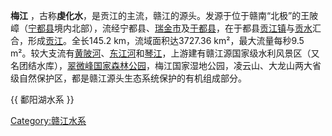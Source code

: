 {{unreferenced|time=2013-11-24T08:49:02+00:00}}
{{about|赣江源头|同名的其他河流|梅江}}
{{Geobox|河流
<!-- *** 标题 *** -->
| name = 梅江
| native_name = 
| other_name =  
| category = 
<!-- *** 名称 **** --> 
| etymology = 
| nickname = 
<!-- *** 图片 *** -->
| image = 
| image_caption =
| image_size =
<!-- *** 国家 *** -->
| country = {{PRC}}
| state = 
| region = [[江西省|江西省]]
| district = 
| municipality = 
<!-- *** 发源地、支流等 *** -->
| parent = 长江流域、赣江水系
| tributary_left = 
| tributary_right =
| city = [[宁都县|宁都县]]
| landmark = 
<!-- *** 位置 *** -->
| source = 
| source_location = | source_region = | source_country =
| source_elevation = 
| source_lat_d = | source_lat_m = | source_lat_s = | source_lat_NS =
| source_long_d = | source_long_m = | source_long_s = | source_long_EW =
| source1 = 
| source1_location = | source1_region = | source1_country =
| source1_elevation = 
| source1_lat_d = | source1_lat_m = | source1_lat_s = | source1_lat_NS =
| source1_long_d = | source1_long_m = | source1_long_s = | source1_long_EW =
| source_confluence = 
| source_confluence_location = | source_confluence_region = | source_confluence_country =
| source_confluence_elevation = 
| source_confluence_lat_d = | source_confluence_lat_m = | source_confluence_lat_s = | source_confluence_lat_NS =
| source_confluence_long_d = | source_confluence_long_m = | source_confluence_long_s = | source_confluence_long_EW =
| mouth = 汇入[[贡江|贡江]]
| mouth_location = | mouth_region = | mouth_country =
| mouth_elevation = 
| mouth_lat_d = | mouth_lat_m = | mouth_lat_s = | mouth_lat_NS =
| mouth_long_d = | mouth_long_m = | mouth_long_s = | mouth_long_EW =
<!-- *** 数据 *** -->
| length = 145.2
| width = 
| depth = 
| volume = 
| watershed = 3727.36
| discharge = 
| discharge_max = 9.5
| discharge_min =
<!-- *** 自由字段 *** -->
| free =   | free_type = 源头
<!-- *** 地图 *** -->
| map =
| map_caption = 
| map_background = 
| map_locator =
| map_locator_x =
| map_locator_y = 
<!-- *** 网站 *** --> 
| website =
| commons =
<!-- *** 脚注 *** -->
| footnotes =
}}
'''梅江''' ，古称'''虔化水'''，是贡江的主流，赣江的源头。发源于位于赣南“北极”的王陂嶂（[[宁都县|宁都县]]境内北部），流经宁都县、[[瑞金市|瑞金市]]及[[于都县|于都县]]，在于都县[[贡江镇|贡江镇]]与[[贡水|贡水]]汇合，形成[[贡江|贡江]]。全长145.2 km，流域面积达3727.36 km²，最大流量每秒9.5 m²。较大支流有[[黄陂河|黄陂河]]、[[东江河|东江河]]和[[琴江|琴江]]，上游建有赣江源国家级水利风景区（又名团结水库），[[翠微峰|翠微峰国家森林公园]]，梅江国家湿地公园，凌云山、大龙山两大省级自然保护区，都是赣江源头生态系统保护的有机组成部分。

{{ 鄱阳湖水系 }}
[[Category:赣江水系|Category:赣江水系]]
{{PRChina-geo-stub}}